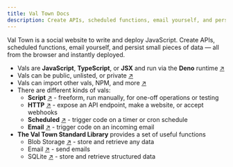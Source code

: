 ```yaml
---
title: Val Town Docs
description: Create APIs, scheduled functions, email yourself, and persist small pieces of data — all from the browser and instantly deployed.
---
```


Val Town is a social website to write and deploy JavaScript. Create APIs, scheduled functions, email yourself, and persist small pieces of data — all from the browser and instantly deployed.

- Vals are **JavaScript**, **TypeScript**, or **JSX** and run via the **Deno** runtime [↗](/runtime)
- Vals can be public, unlisted, or private [↗](/permissions)
- Vals can import other vals, NPM, and more [↗](/imports)
- There are different kinds of vals:
  - **Script** [↗](types/script) - freeform, run manually, for one-off operations or testing
  - **HTTP** [↗](types/http) - expose an API endpoint, make a website, or accept webhooks
  - **Scheduled** [↗](types/scheduled) - trigger code on a timer or cron schedule
  - **Email** [↗](types/email) - trigger code on an incoming email
- **The Val Town Standard Library** provides a set of useful functions
  - Blob Storage [↗](/stdlib/blob-storage) - store and retrieve any data
  - Email [↗](/stdlib/email) - send emails
  - SQLite [↗](/stdlib/sqlite) - store and retrieve structured data
